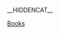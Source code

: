 __HIDDENCAT__
{{WPSS-cat}}
{{Stub Category|article=电子游戏书籍|newstub=videogame-book-stub|category=电子游戏书籍}}

[[Category:電子遊戲文化小作品|Books]]